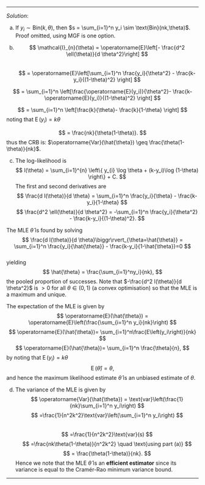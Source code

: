 
***
*Solution*: 

a. If $y_{i} \sim \text{Bin}(k,\theta)$, then $s = \sum_{i=1}^n y_i \sim \text{Bin}(nk,\theta)$. Proof omitted, using MGF is one option.

b. 
$$
		\mathcal{I}_{n}(\theta) = \operatorname{E}\left[- \frac{d^2 \ell(\theta)}{d \theta^2}\right]
$$		
$$		
= \operatorname{E}\left[\sum_{i=1}^n \frac{y_i}{\theta^2} - \frac{k-y_i}{(1-\theta)^2} \right]
$$

$$
= \sum_{i=1}^n \left[\frac{\operatorname{E}(y_i)}{\theta^2}- \frac{k-\operatorname{E}(y_i)}{(1-\theta)^2} \right]
$$

$$
= \sum_{i=1}^n \left[\frac{k}{\theta}- \frac{k}{1-\theta} \right]  
$$
noting that $\operatorname{E}(y_i)=k\theta$

$$
= \frac{nk}{\theta(1-\theta)}.
$$
thus the CRB is: $\operatorname{Var}(\hat{\theta}) \geq \frac{\theta(1-\theta)}{nk}$.
  
c. The log-likelihood is 
$$
l(\theta) = \sum_{i=1}^{n} \left\{ y_{i} \log \theta + (k-y_i)\log (1-\theta) \right\} + C.
$$ 
The first and second derivatives are
$$
		\frac{d l(\theta)}{d \theta} = \sum_{i=1}^n \frac{y_i}{\theta} - \frac{k-y_i}{1-\theta}
$$
$$
		\frac{d^2 \ell(\theta)}{d \theta^2} = -\sum_{i=1}^n \frac{y_i}{\theta^2} - \frac{k-y_i}{(1-\theta)^2}.
$$
	
The MLE $\hat{\theta}$ is found by solving
$$
		\frac{d l(\theta)}{d \theta}\biggr\rvert_{\theta=\hat{\theta}} = \sum_{i=1}^n \frac{y_i}{\hat{\theta}} - \frac{k-y_i}{1-\hat{\theta}}=0
$$		
yielding
$$
		\hat{\theta} = \frac{\sum_{i=1}^ny_i}{nk},
$$
	the pooled proportion of successes. Note that $-\frac{d^2 l(\theta)}{d \theta^2}$ is $>0$ for all $\theta\in (0,1)$ (a convex optimisation) so that the MLE is a maximum and unique.
  
The expectation of the MLE is given by
$$
\operatorname{E}(\hat{\theta}) = \operatorname{E}\left(\frac{\sum_{i=1}^n y_i}{nk}\right)
$$
$$		
\operatorname{E}(\hat{\theta})= \sum_{i=1}^n\frac{E\left(y_i\right)}{nk}
$$
$$
\operatorname{E}(\hat{\theta})= \sum_{i=1}^n \frac{\theta}{n}, 
$$
by noting that $\operatorname{E}(y_i)=k\theta$
$$
\operatorname{E}(\hat{\theta})=\theta,
$$
	and hence the maximum likelihood estimate $\hat{\theta}$ is an unbiased estimate of $\theta$.
	
d. The variance of the MLE is given by
$$
		\operatorname{Var}(\hat{\theta}) = \text{var}\left(\frac{1}{nk}\sum_{i=1}^n y_i\right)
$$
$$
		=\frac{1}{n^2k^2}\text{var}\left(\sum_{i=1}^n y_i\right)
$$		
$$	  
=\frac{1}{n^2k^2}\text{var}(s)
$$
$$
=\frac{nk\theta(1-\theta)}{n^2k^2} \quad \text{using part (a)} 
$$
$$
= \frac{\theta(1-\theta)}{nk}.
$$
Hence we note that the MLE $\hat{\theta}$ is an **efficient estimator** since its variance is equal to the Cramér-Rao minimum variance bound.
	
***